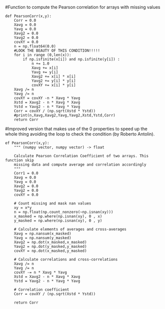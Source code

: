 #Function to compute the Pearson correlation for arrays with missing values

```
def PearsonCorr(x,y):
    Corr = 0.0
    Xavg = 0.0
    Yavg = 0.0
    Xavg2 = 0.0
    Yavg2 = 0.0
    covXY = 0.0
    n = np.float64(0.0)
    #LOOK THE BEAUTY OF THIS CONDITION!!!!!
    for i in range (0,len(x)):
        if np.isfinite(x[i]) and np.isfinite(y[i]) :
            n += 1.0
            Xavg += x[i]
            Yavg += y[i]
            Xavg2 += x[i] * x[i]
            Yavg2 += y[i] * y[i]
            covXY += x[i] * y[i]
    Xavg /= n
    Yavg /= n
    covXY = covXY -n * Xavg * Yavg
    Xstd = Xavg2 - n * Xavg * Xavg
    Ystd = Yavg2 - n * Yavg * Yavg
    Corr = covXY / (np.sqrt(Xstd * Ystd))
    #print(n,Xavg,Xavg2,Yavg,Yavg2,Xstd,Ystd,Corr)
    return Corr
```




#Improved version that makes use of the 0 properties to speed up the whole thing avoiding the loop to check the condition (by Roberto Antolin).

```
ef PearsonCorr(x,y):
    """ (numpy vector, numpy vector) -> float

    Calculate Pearson Correlation Coefficient of two arrays. This function skip
    missing data and compute average and correlation accordingly
    """
    Corr1 = 0.0
    Xavg = 0.0
    Yavg = 0.0
    Xavg2 = 0.0
    Yavg2 = 0.0
    covXY = 0.0

    # Count missing and mask nan values
    xy = x*y
    n = np.float(np.count_nonzero(~np.isnan(xy)))
    x_masked = np.where(np.isnan(xy), 0 , x)
    y_masked = np.where(np.isnan(xy), 0 , y)

    # Calculate elements of averages and cross-averages
    Xavg = np.nansum(x_masked)
    Yavg = np.nansum(y_masked)
    Xavg2 = np.dot(x_masked,x_masked)
    Yavg2 = np.dot(y_masked,y_masked)
    covXY = np.dot(x_masked,y_masked)

    # Calculate correlations and cross-correlations
    Xavg /= n
    Yavg /= n
    covXY -= n * Xavg * Yavg
    Xstd = Xavg2 - n * Xavg * Xavg
    Ystd = Yavg2 - n * Yavg * Yavg

    # Correlation coefficient
    Corr = covXY / (np.sqrt(Xstd * Ystd))

    return Corr
    
```
  
